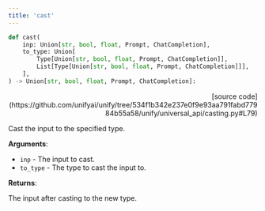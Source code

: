 ```yaml
---
title: 'cast'
---
```


```python
def cast(
    inp: Union[str, bool, float, Prompt, ChatCompletion],
    to_type: Union[
        Type[Union[str, bool, float, Prompt, ChatCompletion]],
        List[Type[Union[str, bool, float, Prompt, ChatCompletion]]],
    ],
) -> Union[str, bool, float, Prompt, ChatCompletion]:
```

<p align="right">[source code](https://github.com/unifyai/unify/tree/534f1b342e237e0f9e93aa791fabd77984b55a58/unify/universal_api/casting.py#L79)</p>

Cast the input to the specified type.

**Arguments**:

- `inp` - The input to cast.
- `to_type` - The type to cast the input to.



**Returns**:

The input after casting to the new type.